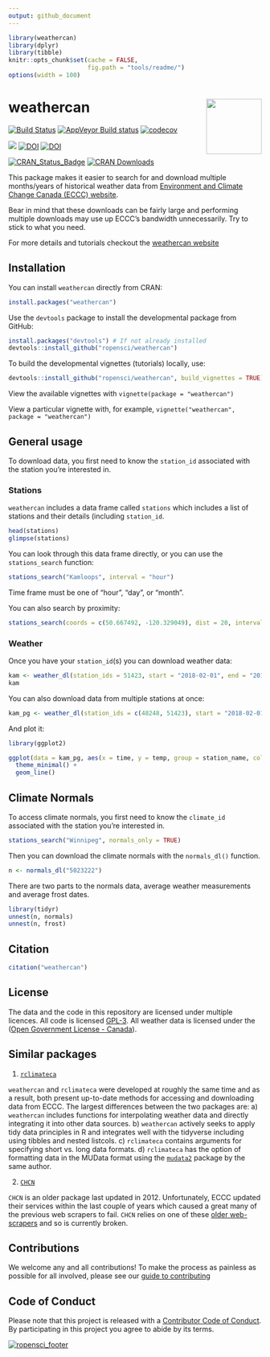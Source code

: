```yaml
---
output: github_document
---
```


```r
library(weathercan)
library(dplyr)
library(tibble)
knitr::opts_chunk$set(cache = FALSE,
                      fig.path = "tools/readme/")
options(width = 100)
```

# weathercan <img src="https://github.com/ropensci/weathercan/raw/master/inst/assets/weathercan_logo.png" align = "right" width = 110/>


[![Build Status](https://travis-ci.org/ropensci/weathercan.svg?branch=master)](https://travis-ci.org/ropensci/weathercan) [![AppVeyor Build status](https://ci.appveyor.com/api/projects/status/l2afqnduhmmir3xl/branch/master?svg=true)](https://ci.appveyor.com/project/steffilazerte/weathercan/branch/master) [![codecov](https://codecov.io/gh/ropensci/weathercan/branch/master/graph/badge.svg)](https://codecov.io/gh/ropensci/weathercan)

[![](https://badges.ropensci.org/160_status.svg)](https://github.com/ropensci/onboarding/issues/160) [![DOI](https://zenodo.org/badge/60650396.svg)](https://zenodo.org/badge/latestdoi/60650396) [![DOI](http://joss.theoj.org/papers/10.21105/joss.00571/status.svg)](https://doi.org/10.21105/joss.00571)


[![CRAN\_Status\_Badge](https://www.r-pkg.org/badges/version/weathercan)](https://cran.r-project.org/package=weathercan) [![CRAN Downloads](http://cranlogs.r-pkg.org/badges/grand-total/weathercan)](https://CRAN.R-project.org/package=weathercan)


This package makes it easier to search for and download multiple months/years of historical weather data from [Environment and Climate Change Canada (ECCC) website](http://climate.weather.gc.ca/historical_data/search_historic_data_e.html).

Bear in mind that these downloads can be fairly large and performing multiple downloads may use up ECCC's bandwidth unnecessarily. Try to stick to what you need.

For more details and tutorials checkout the [weathercan website](http://ropensci.github.io/weathercan)

## Installation

You can install `weathercan` directly from CRAN:

```r
install.packages("weathercan")
```


Use the `devtools` package to install the developmental package from GitHub:

```r
install.packages("devtools") # If not already installed
devtools::install_github("ropensci/weathercan") 
```

To build the developmental vignettes (tutorials) locally, use:

```r
devtools::install_github("ropensci/weathercan", build_vignettes = TRUE) 
```

View the available vignettes with `vignette(package = "weathercan")`  

View a particular vignette with, for example, `vignette("weathercan", package = "weathercan")`

## General usage

To download data, you first need to know the `station_id` associated with the station you're interested in.

### Stations

`weathercan` includes a data frame called `stations` which includes a list of stations and their details (including `station_id`.

```r
head(stations)
glimpse(stations)
```

You can look through this data frame directly, or you can use the `stations_search` function:

```r
stations_search("Kamloops", interval = "hour")
```

Time frame must be one of "hour", "day", or "month".

You can also search by proximity:

```r
stations_search(coords = c(50.667492, -120.329049), dist = 20, interval = "hour")
```

### Weather

Once you have your `station_id`(s) you can download weather data:

```r
kam <- weather_dl(station_ids = 51423, start = "2018-02-01", end = "2018-04-15")
kam
```

You can also download data from multiple stations at once:

```r
kam_pg <- weather_dl(station_ids = c(48248, 51423), start = "2018-02-01", end = "2018-04-15")
```

And plot it:

```r
library(ggplot2)

ggplot(data = kam_pg, aes(x = time, y = temp, group = station_name, colour = station_name)) +
  theme_minimal() + 
  geom_line()
```

## Climate Normals

To access climate normals, you first need to know the `climate_id` associated with the station you're interested in.

```r
stations_search("Winnipeg", normals_only = TRUE)
```

Then you can download the climate normals with the `normals_dl()` function.

```r
n <- normals_dl("5023222")
```

There are two parts to the normals data, average weather measurements and average frost dates.

```r
library(tidyr)
unnest(n, normals)
unnest(n, frost)
```


## Citation

```r
citation("weathercan")
```

## License

The data and the code in this repository are licensed under multiple licences. All code is licensed [GPL-3](https://www.gnu.org/licenses/gpl-3.0.en.html). All weather data is licensed under the ([Open Government License - Canada](http://open.canada.ca/en/open-government-licence-canada)). 

## Similar packages

1) [`rclimateca`](https://cran.rstudio.com/web/packages/rclimateca/index.html)

`weathercan` and `rclimateca` were developed at roughly the same time and as a result, both present up-to-date methods for accessing and downloading data from ECCC. The largest differences between the two packages are: a) `weathercan` includes functions for interpolating weather data and directly integrating it into other data sources. b) `weathercan` actively seeks to apply tidy data principles in R and integrates well with the tidyverse including using tibbles and nested listcols. c) `rclimateca` contains arguments for specifying short vs. long data formats. d) `rclimateca` has the option of formatting data in the MUData format using the [`mudata2`](https://cran.r-project.org/web/packages/mudata2/index.html) package by the same author.

2) [`CHCN`](https://cran.rstudio.com/web/packages/CHCN/index.html)

`CHCN` is an older package last updated in 2012. Unfortunately, ECCC updated their services within the last couple of years which caused a great many of the previous web scrapers to fail. `CHCN` relies on one of these [older web-scrapers](https://classic.scraperwiki.com/scrapers/can-weather-stations/) and so is currently broken. 

## Contributions

We welcome any and all contributions! To make the process as painless as possible for all involved, please see our [guide to contributing](CONTRIBUTING.md)

## Code of Conduct

Please note that this project is released with a [Contributor Code of Conduct](CODE_OF_CONDUCT.md). By participating in this project you agree to abide by its terms.

[![ropensci_footer](http://ropensci.org/public_images/ropensci_footer.png)](https://ropensci.org)
